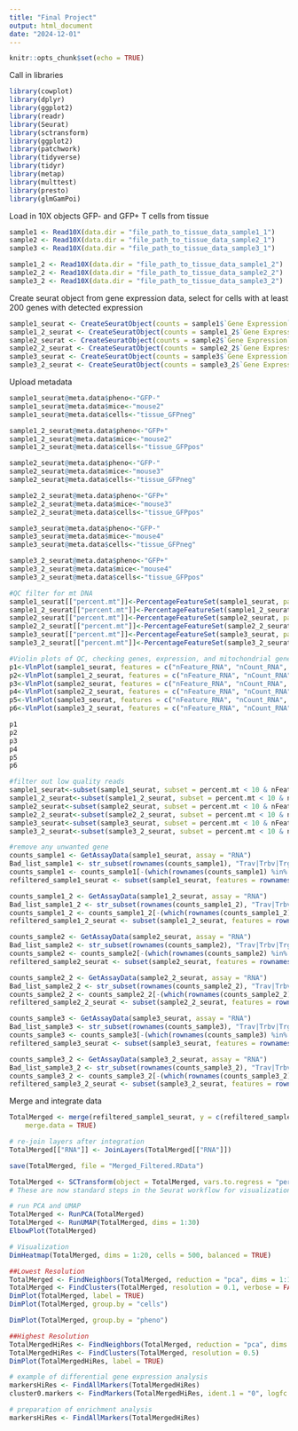 ```yaml
---
title: "Final Project"
output: html_document
date: "2024-12-01"
---
```


```r
knitr::opts_chunk$set(echo = TRUE)
```

Call in libraries
```r
library(cowplot)
library(dplyr)
library(ggplot2)
library(readr)
library(Seurat)
library(sctransform)
library(ggplot2)
library(patchwork)
library(tidyverse)
library(tidyr)
library(metap)
library(multtest)
library(presto)
library(glmGamPoi)
```

Load in 10X objects
GFP- and GFP+ T cells from tissue 
```r
sample1 <- Read10X(data.dir = "file_path_to_tissue_data_sample1_1")
sample2 <- Read10X(data.dir = "file_path_to_tissue_data_sample2_1")
sample3 <- Read10X(data.dir = "file_path_to_tissue_data_sample3_1")

sample1_2 <- Read10X(data.dir = "file_path_to_tissue_data_sample1_2")
sample2_2 <- Read10X(data.dir = "file_path_to_tissue_data_sample2_2")
sample3_2 <- Read10X(data.dir = "file_path_to_tissue_data_sample3_2")
```

Create seurat object from gene expression data, select for cells with at least 200 genes with detected expression
```r
sample1_seurat <- CreateSeuratObject(counts = sample1$`Gene Expression`, min.features = 200, project = "sample1")
sample1_2_seurat <- CreateSeuratObject(counts = sample1_2$`Gene Expression`, min.features = 200, project = "sample1_2")
sample2_seurat <- CreateSeuratObject(counts = sample2$`Gene Expression`, min.features = 200, project = "sample2")
sample2_2_seurat <- CreateSeuratObject(counts = sample2_2$`Gene Expression`, min.features = 200, project = "sample2_2")
sample3_seurat <- CreateSeuratObject(counts = sample3$`Gene Expression`, min.features = 200, project = "sample3")
sample3_2_seurat <- CreateSeuratObject(counts = sample3_2$`Gene Expression`, min.features = 200, project = "sample3_2")
```

Upload metadata 
```r
sample1_seurat@meta.data$pheno<-"GFP-"
sample1_seurat@meta.data$mice<-"mouse2"
sample1_seurat@meta.data$cells<-"tissue_GFPneg"

sample1_2_seurat@meta.data$pheno<-"GFP+"
sample1_2_seurat@meta.data$mice<-"mouse2"
sample1_2_seurat@meta.data$cells<-"tissue_GFPpos"

sample2_seurat@meta.data$pheno<-"GFP-"
sample2_seurat@meta.data$mice<-"mouse3"
sample2_seurat@meta.data$cells<-"tissue_GFPneg"

sample2_2_seurat@meta.data$pheno<-"GFP+"
sample2_2_seurat@meta.data$mice<-"mouse3"
sample2_2_seurat@meta.data$cells<-"tissue_GFPpos"

sample3_seurat@meta.data$pheno<-"GFP-"
sample3_seurat@meta.data$mice<-"mouse4"
sample3_seurat@meta.data$cells<-"tissue_GFPneg"

sample3_2_seurat@meta.data$pheno<-"GFP+"
sample3_2_seurat@meta.data$mice<-"mouse4"
sample3_2_seurat@meta.data$cells<-"tissue_GFPpos"
```


```r
#QC filter for mt DNA
sample1_seurat[["percent.mt"]]<-PercentageFeatureSet(sample1_seurat, pattern = "mt-")
sample1_2_seurat[["percent.mt"]]<-PercentageFeatureSet(sample1_2_seurat, pattern = "mt-")
sample2_seurat[["percent.mt"]]<-PercentageFeatureSet(sample2_seurat, pattern = "mt-")
sample2_2_seurat[["percent.mt"]]<-PercentageFeatureSet(sample2_2_seurat, pattern = "mt-")
sample3_seurat[["percent.mt"]]<-PercentageFeatureSet(sample3_seurat, pattern = "mt-")
sample3_2_seurat[["percent.mt"]]<-PercentageFeatureSet(sample3_2_seurat, pattern = "mt-")
```

```r
#Violin plots of QC, checking genes, expression, and mitochondrial genes
p1<-VlnPlot(sample1_seurat, features = c("nFeature_RNA", "nCount_RNA", "percent.mt"), ncol = 3)
p2<-VlnPlot(sample1_2_seurat, features = c("nFeature_RNA", "nCount_RNA", "percent.mt"), ncol = 3)
p3<-VlnPlot(sample2_seurat, features = c("nFeature_RNA", "nCount_RNA", "percent.mt"), ncol = 3)
p4<-VlnPlot(sample2_2_seurat, features = c("nFeature_RNA", "nCount_RNA", "percent.mt"), ncol = 3)
p5<-VlnPlot(sample3_seurat, features = c("nFeature_RNA", "nCount_RNA", "percent.mt"), ncol = 3)
p6<-VlnPlot(sample3_2_seurat, features = c("nFeature_RNA", "nCount_RNA", "percent.mt"), ncol = 3)

p1
p2
p3
p4
p5
p6
```

```r
#filter out low quality reads 
sample1_seurat<-subset(sample1_seurat, subset = percent.mt < 10 & nFeature_RNA > 200 & nCount_RNA > 500 & nCount_RNA < 10000)
sample1_2_seurat<-subset(sample1_2_seurat, subset = percent.mt < 10 & nFeature_RNA > 200 & nCount_RNA > 500 & nCount_RNA < 10000)
sample2_seurat<-subset(sample2_seurat, subset = percent.mt < 10 & nFeature_RNA > 200 & nCount_RNA > 500 & nCount_RNA < 10000)
sample2_2_seurat<-subset(sample2_2_seurat, subset = percent.mt < 10 & nFeature_RNA > 200 & nCount_RNA > 500 & nCount_RNA < 10000)
sample3_seurat<-subset(sample3_seurat, subset = percent.mt < 10 & nFeature_RNA > 200 & nCount_RNA > 500 & nCount_RNA < 10000)
sample3_2_seurat<-subset(sample3_2_seurat, subset = percent.mt < 10 & nFeature_RNA > 200 & nCount_RNA > 500 & nCount_RNA < 10000)
```

```r
#remove any unwanted gene
counts_sample1 <- GetAssayData(sample1_seurat, assay = "RNA")
Bad_list_sample1 <- str_subset(rownames(counts_sample1), "Trav|Trbv|Trgv|Rps|Rpl|Mrps|Ighv|Igl|Igk")
counts_sample1 <- counts_sample1[-(which(rownames(counts_sample1) %in% Bad_list_sample1)),]
refiltered_sample1_seurat <- subset(sample1_seurat, features = rownames(counts_sample1))

counts_sample1_2 <- GetAssayData(sample1_2_seurat, assay = "RNA")
Bad_list_sample1_2 <- str_subset(rownames(counts_sample1_2), "Trav|Trbv|Trgv|Rps|Rpl|Mrps|Ighv|Igl|Igk")
counts_sample1_2 <- counts_sample1_2[-(which(rownames(counts_sample1_2) %in% Bad_list_sample1_2)),]
refiltered_sample1_2_seurat <- subset(sample1_2_seurat, features = rownames(counts_sample1_2))

counts_sample2 <- GetAssayData(sample2_seurat, assay = "RNA")
Bad_list_sample2 <- str_subset(rownames(counts_sample2), "Trav|Trbv|Trgv|Rps|Rpl|Mrps|Ighv|Igl|Igk")
counts_sample2 <- counts_sample2[-(which(rownames(counts_sample2) %in% Bad_list_sample2)),]
refiltered_sample2_seurat <- subset(sample2_seurat, features = rownames(counts_sample2))

counts_sample2_2 <- GetAssayData(sample2_2_seurat, assay = "RNA")
Bad_list_sample2_2 <- str_subset(rownames(counts_sample2_2), "Trav|Trbv|Trgv|Rps|Rpl|Mrps|Ighv|Igl|Igk")
counts_sample2_2 <- counts_sample2_2[-(which(rownames(counts_sample2_2) %in% Bad_list_sample2_2)),]
refiltered_sample2_2_seurat <- subset(sample2_2_seurat, features = rownames(counts_sample2_2))

counts_sample3 <- GetAssayData(sample3_seurat, assay = "RNA")
Bad_list_sample3 <- str_subset(rownames(counts_sample3), "Trav|Trbv|Trgv|Rps|Rpl|Mrps|Ighv|Igl|Igk")
counts_sample3 <- counts_sample3[-(which(rownames(counts_sample3) %in% Bad_list_sample3)),]
refiltered_sample3_seurat <- subset(sample3_seurat, features = rownames(counts_sample3))

counts_sample3_2 <- GetAssayData(sample3_2_seurat, assay = "RNA")
Bad_list_sample3_2 <- str_subset(rownames(counts_sample3_2), "Trav|Trbv|Trgv|Rps|Rpl|Mrps|Ighv|Igl|Igk")
counts_sample3_2 <- counts_sample3_2[-(which(rownames(counts_sample3_2) %in% Bad_list_sample3_2)),]
refiltered_sample3_2_seurat <- subset(sample3_2_seurat, features = rownames(counts_sample3_2))
```

Merge and integrate data
```r
TotalMerged <- merge(refiltered_sample1_seurat, y = c(refiltered_sample2_seurat, refiltered_sample3_seurat, refiltered_sample1_2_seurat, refiltered_sample2_2_seurat, refiltered_sample3_2_seurat), add.cell.ids = c("sample1", "sample2", "sample3", "sample1_2", "sample2_2", "sample3_2"), project = "total",
    merge.data = TRUE)

# re-join layers after integration
TotalMerged[["RNA"]] <- JoinLayers(TotalMerged[["RNA"]])
```

```r
save(TotalMerged, file = "Merged_Filtered.RData")
```

```r
TotalMerged <- SCTransform(object = TotalMerged, vars.to.regress = "percent.mt", verbose = FALSE)
# These are now standard steps in the Seurat workflow for visualization and clustering
```


```r
# run PCA and UMAP
TotalMerged <- RunPCA(TotalMerged)
TotalMerged <- RunUMAP(TotalMerged, dims = 1:30)
ElbowPlot(TotalMerged)
```

```r
# Visualization
DimHeatmap(TotalMerged, dims = 1:20, cells = 500, balanced = TRUE)
```

```r
##Lowest Resolution
TotalMerged <- FindNeighbors(TotalMerged, reduction = "pca", dims = 1:10)
TotalMerged <- FindClusters(TotalMerged, resolution = 0.1, verbose = FALSE)
DimPlot(TotalMerged, label = TRUE)
DimPlot(TotalMerged, group.by = "cells")
```

```r
DimPlot(TotalMerged, group.by = "pheno")
```

```r
##Highest Resolution
TotalMergedHiRes <- FindNeighbors(TotalMerged, reduction = "pca", dims = 1:20)
TotalMergedHiRes <- FindClusters(TotalMerged, resolution = 0.5)
DimPlot(TotalMergedHiRes, label = TRUE)

```

```r
# example of differential gene expression analysis 
markersHiRes <- FindAllMarkers(TotalMergedHiRes)
cluster0.markers <- FindMarkers(TotalMergedHiRes, ident.1 = "0", logfc.threshold = 0.25, test.use = "roc", only.pos = TRUE)
```

```r
# preparation of enrichment analysis
markersHiRes <- FindAllMarkers(TotalMergedHiRes)
```
